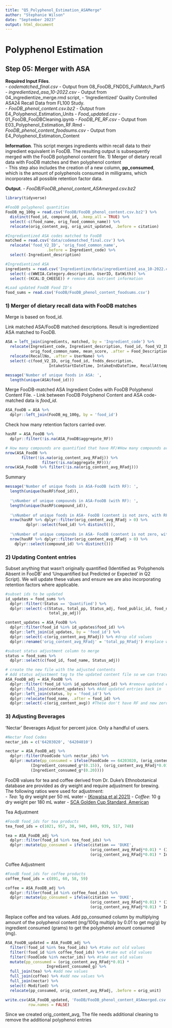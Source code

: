 ```yaml
---
title: "Q5_Polyphenol_Estimation_ASAMerge"
author: "Stephanie Wilson"
date: "September 2023"
output: html_document
---
```


#  Polyphenol Estimation
## Step 05: Merger with ASA

__Required Input Files__.                          
  - *codematched_final.csv* - Output from 08_FooDB_FNDDS_FullMatch_Part5    
  - *ingredientized_asa_10-2022.csv* - Output from 04_ingredientize_merge.rmd script, 
      - 'Ingredientized' Quality Controlled ASA24 Recall Data from FL100 Study.  
  - *FooDB_phenol_content.csv.bz2* - Output from E4_Polyphenol_Estimation_Units
  - *Food_updated.csv* - 01_FooDB_FooDBCleaning.ipynb
  - *FooDB_PE_RF.csv* - Output from E03_Polyphenol_Estimation_RF.Rmd
  - *FooDB_phenol_content_foodsums.csv* - Output from E4_Polyphenol_Estimation_Content

__Information__. 
This script merges ingredients within recall data to their ingredient equivalent in FooDB. The resulting output is subsequently merged with the FooDB polyphenol content file. 
    1) Merger of dietary recall data with FooDB matches and then polyphenol content     
      - This step also includes the creation of a new column, **pp_consumed**, which is the amount of polyphenols consumed in milligrams, which incorporates all possible retention factor data. 

__Output__. 
  - *FooDB/FooDB_phenol_content_ASAmerged.csv.bz2*

```r
library(tidyverse)
```


```r
#FooDB polyphenol quantities
FooDB_mg_100g = read.csv('FooDB/FooDB_phenol_content.csv.bz2') %>%
  distinct(food_id, compound_id, .keep_all = TRUE) %>%
  select(-c(food_name, orig_food_common_name)) %>%
  relocate(orig_content_avg, orig_unit_updated, .before = citation)

#Ingredientized ASA codes matched to FooDB
matched = read.csv('data/codematched_final.csv') %>%
  relocate('food_V2_ID', 'orig_food_common_name', 
                  .before = Ingredient_code) %>%
  select(-Ingredient_description)

#Ingredientized ASA
ingredients = read.csv('Ingredientize/data/ingredientized_asa_10-2022.csv') %>%
  select(-c(WWEIA.Category.description, UserID, EatWith)) %>%
  select(-(KCAL:D_CHEESE)) # remove ASA nutrient information

#Load updated FooDB Food ID's
food_sums = read.csv('FooDB/FooDB_phenol_content_foodsums.csv') 
```


### 1) Merger of dietary recall data with FooDB matches 
Merge is based on food_id. 

Link matched ASA/FooDB matched descriptions. Result is ingredientized ASA matched to FooDB.
```r
ASA = left_join(ingredients, matched, by = 'Ingredient_code') %>%
  relocate(Ingredient_code, Ingredient_description, food_id, food_V2_ID, 
           orig_food_common_name, mean_score, .after = Food_Description) %>%
  relocate(RecallNo, .after = UserName) %>%
  select(-c(food_V2_ID, orig_food_id, fndds_description, 
                   IntakeStartDateTime, IntakeEndDateTime, RecallAttempt))

message('Number of unique foods in ASA: ',
  length(unique(ASA$food_id)))
```

Merge FooDB-matched ASA Ingredient Codes with FooDB Polyphenol Content File.
  - Link between FooDB Polyphenol Content and ASA code-matched data is *food_id*.
```r
ASA_FooDB = ASA %>%
  dplyr::left_join(FooDB_mg_100g, by = 'food_id')
```
Check how many retention factors carried over.
```r
hasRF = ASA_FooDB %>% 
  dplyr::filter(!is.na(ASA_FooDB$aggregate_RF))

# How many compounds are quantified that have RF/#How many compounds are quantified
nrow(ASA_FooDB %>% 
       filter(!is.na(orig_content_avg_RFadj)) %>% 
                filter(!is.na(aggregate_RF)))/
nrow(ASA_FooDB %>% filter(!is.na(orig_content_avg_RFadj))) 
```
Summary
```r
message('Number of unique foods in ASA-FooDB (with RF): ',
  length(unique(hasRF$food_id)),
  
  '\nNumber of unique compounds in ASA-FooDB (with RF): ',
  length(unique(hasRF$compound_id)),
  
  '\nNumber of unique foods in ASA- FooDB (content is not zero, with RF): ',
  nrow(hasRF %>% dplyr::filter(orig_content_avg_RFadj > 0) %>% 
         dplyr::select(food_id) %>% distinct()),
  
  '\nNumber of unique compounds in ASA- FooDB (content is not zero, with RF): ',
  nrow(hasRF %>% dplyr::filter(orig_content_avg_RFadj > 0) %>%
    dplyr::select(compound_id) %>% distinct()))
```

### 2) Updating Content entries

Subset anything that wasn't originally quantified (Identified as 'Polyphenols Absent in FooDB' and  'Unquantified but Predicted or Expected' in Q2 Script). We will update these values and ensure we are also incorporating retention factors where applicable.
```r
#subset ids to be updated
id_updates = food_sums %>%
  dplyr::filter(!Status == 'Quantified') %>%
  dplyr::select(-c(Status, total_pp, Status_adj, food_public_id, food_name,
                   total_pp_adj))

content_updates = ASA_FooDB %>%
  dplyr::filter(food_id %in% id_updates$food_id) %>%
  dplyr::left_join(id_updates, by = 'food_id') %>%
  dplyr::select(-c(orig_content_avg_RFadj)) %>% #drop old values
  dplyr::rename('orig_content_avg_RFadj' = 'total_pp_RFadj') #replace with new values
```


```r
#subset status adjustment column to merge
status = food_sums %>%
  dplyr::select(c(food_id, food_name, Status_adj))

# create the new file with the adjusted contents
# Add status adjustment tag to the updated content file so we can trace what we've updated
ASA_FooDB_adj = ASA_FooDB %>%
  dplyr::filter(!food_id %in% id_updates$food_id) %>% #remove updated entries from original file
  dplyr::full_join(content_updates) %>% #Add updated entries back in
  dplyr::left_join(status, by = 'food_id') %>%
  dplyr::relocate(food_name, .after = food_id) %>%
  dplyr::select(-c(orig_content_avg)) #These don't have RF and new zeroing updates.
```


### 3) Adjusting Beverages

'Nectar' Beverages
Adjust for percent juice. Only a handful of users.
```r
#Nectar Food Codes
nectar_ids = c('64203020', '64204010')

nectar = ASA_FooDB_adj %>%
  dplyr::filter(FoodCode %in% nectar_ids) %>%
  dplyr::mutate(pp_consumed = ifelse(FoodCode == 64203020, (orig_content_avg_RFadj*0.01) *
           (Ingredient_consumed_g*(0.15)), (orig_content_avg_RFadj*0.01) *
           (Ingredient_consumed_g*(0.20))))
```


FooDB values for tea and coffee derived from Dr. Duke's Ethnobotanical database are provided as dry weight and require adjustment for brewing. The following ratios were used for adjustment:  
  - *Tea*: 1g dry weight per 50 mL water 
    -  [(Kowalsa et al 2021)](https://doi.org/10.3390/molecules26164773)
  - *Coffee*: 10 g dry weight per 180 mL water
    -  [SCA Golden Cup Standard, American](https://sca.coffee/research/protocols-best-practices)

Tea Adjustment    
```r
#FoodB food_ids for tea products
tea_food_ids = c(1021, 957, 38, 940, 849, 939, 517, 748)

tea = ASA_FooDB_adj %>%
  dplyr::filter(food_id %in% tea_food_ids) %>%
  dplyr::mutate(pp_consumed = ifelse(citation == 'DUKE', 
                                     (orig_content_avg_RFadj*0.01) * (Ingredient_consumed_g * (1/50)), # Adjustment
                                     (orig_content_avg_RFadj*0.01) * Ingredient_consumed_g))
```

Coffee Adjustment
```r
#FoodB food_ids for coffee products
coffee_food_ids = c(891, 60, 58, 59)

coffee = ASA_FooDB_adj %>%
  dplyr::filter(food_id %in% coffee_food_ids) %>%
  dplyr::mutate(pp_consumed = ifelse(citation == 'DUKE', 
                                     (orig_content_avg_RFadj*0.01) * (Ingredient_consumed_g * (10/180)), # Adjustment
                                     (orig_content_avg_RFadj*0.01) * Ingredient_consumed_g))
```

Replace coffee and tea values. Add pp_consumed column by multiplying amount of the polyphenol content (mg/100g multiply by 0.01 to get mg/g) by ingredient consumed (grams) to get the polyphenol amount consumed (mg).
```r
ASA_FooDB_updated = ASA_FooDB_adj %>%
  filter(!food_id %in% tea_food_ids) %>% #take out old values
  filter(!food_id %in% coffee_food_ids) %>% #take out old values
  filter(!FoodCode %in% nectar_ids) %>% #take out old values
  mutate(pp_consumed = (orig_content_avg_RFadj*0.01) * 
                  Ingredient_consumed_g) %>%
  full_join(tea) %>% #add new values
  full_join(coffee) %>% #add new values %>%
  full_join(nectar) %>%
  select(-Modified) %>%
  relocate(pp_consumed, orig_content_avg_RFadj, .before = orig_unit)
```

```r
write.csv(ASA_FooDB_updated, 'FooDB/FooDB_phenol_content_ASAmerged.csv.bz2', 
          row.names = FALSE)
```

Since we created orig_content_avg, The file needs additional cleaning to remove the additional polyphenol entries 


